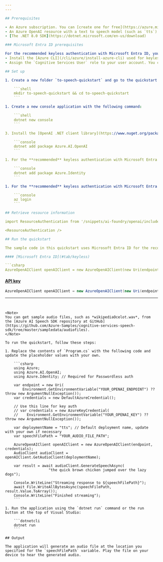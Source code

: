 ```yaml
---
---

## Prerequisites

- An Azure subscription. You can [create one for free](https://azure.microsoft.com/free/cognitive-services?azure-portal=true).
- An Azure OpenAI resource with a text to speech model (such as `tts`) deployed in a [supported region](../concepts/models.md?tabs=standard-audio#standard-deployment-regional-models-by-endpoint). For more information, see [Create a resource and deploy a model with Azure OpenAI](../how-to/create-resource).
- [The .NET 8.0 SDK](https://dotnet.microsoft.com/en-us/download)

### Microsoft Entra ID prerequisites

For the recommended keyless authentication with Microsoft Entra ID, you need to:
- Install the [Azure CLI](/cli/azure/install-azure-cli) used for keyless authentication with Microsoft Entra ID.
- Assign the `Cognitive Services User` role to your user account. You can assign roles in the Azure portal under **Access control (IAM)** > **Add role assignment**.

## Set up

1. Create a new folder `to-speech-quickstart` and go to the quickstart folder with the following command:

    ```shell
    mkdir to-speech-quickstart && cd to-speech-quickstart
    ```

1. Create a new console application with the following command:

    ```shell
    dotnet new console
    ```

3. Install the [OpenAI .NET client library](https://www.nuget.org/packages/Azure.AI.OpenAI/) with the [dotnet add package](/dotnet/core/tools/dotnet-add-package) command:

    ```console
    dotnet add package Azure.AI.OpenAI
    ```

1. For the **recommended** keyless authentication with Microsoft Entra ID, install the [Azure.Identity](https://www.nuget.org/packages/Azure.Identity) package with:

    ```console
    dotnet add package Azure.Identity
    ```

1. For the **recommended** keyless authentication with Microsoft Entra ID, sign in to Azure with the following command:

    ```console
    az login
    ```

## Retrieve resource information

import ResourceAuthentication from '/snippets/ai-foundry/openai/includes/resource-authentication.mdx'

<ResourceAuthentication />

## Run the quickstart

The sample code in this quickstart uses Microsoft Entra ID for the recommended keyless authentication. If you prefer to use an API key, you can replace the `DefaultAzureCredential` object with an `AzureKeyCredential` object. 

#### [Microsoft Entra ID](#tab/keyless)

```csharp
AzureOpenAIClient openAIClient = new AzureOpenAIClient(new Uri(endpoint), new DefaultAzureCredential()); 
```

#### [API key](#tab/api-key)

```csharp
AzureOpenAIClient openAIClient = new AzureOpenAIClient(new Uri(endpoint), new AzureKeyCredential(key));
```
---
```


<Note>
You can get sample audio files, such as *wikipediaOcelot.wav*, from the [Azure AI Speech SDK repository at GitHub](https://github.com/Azure-Samples/cognitive-services-speech-sdk/tree/master/sampledata/audiofiles).
</Note>

To run the quickstart, follow these steps:

1. Replace the contents of `Program.cs` with the following code and update the placeholder values with your own.
    
    ```csharp
    using Azure;
    using Azure.AI.OpenAI;
    using Azure.Identity; // Required for Passwordless auth
    
    var endpoint = new Uri(
        Environment.GetEnvironmentVariable("YOUR_OPENAI_ENDPOINT") ?? throw new ArgumentNullException());
    var credentials = new DefaultAzureCredential();

    // Use this line for key auth
    // var credentials = new AzureKeyCredential(
    //    Environment.GetEnvironmentVariable("YOUR_OPENAI_KEY") ?? throw new ArgumentNullException());

    var deploymentName = "tts"; // Default deployment name, update with your own if necessary
    var speechFilePath = "YOUR_AUDIO_FILE_PATH";
    
    AzureOpenAIClient openAIClient = new AzureOpenAIClient(endpoint, credentials);
    AudioClient audioClient = openAIClient.GetAudioClient(deploymentName);
    
    var result = await audioClient.GenerateSpeechAsync(
                    "the quick brown chicken jumped over the lazy dogs");
    
    Console.WriteLine("Streaming response to ${speechFilePath}");
    await File.WriteAllBytesAsync(speechFilePath, result.Value.ToArray());
    Console.WriteLine("Finished streaming");
    ```

1. Run the application using the `dotnet run` command or the run button at the top of Visual Studio:

    ```dotnetcli
    dotnet run
    ```

## Output

The application will generate an audio file at the location you specified for the `speechFilePath` variable. Play the file on your device to hear the generated audio.
